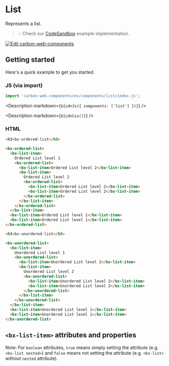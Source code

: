 
# List

Represents a list.

> 💡 Check our
> [CodeSandbox](https://codesandbox.io/s/github/carbon-design-system/carbon-web-components/tree/main/examples/codesandbox/basic/components/list)
> example implementation.

[![Edit carbon-web-components](https://codesandbox.io/static/img/play-codesandbox.svg)](https://codesandbox.io/s/github/carbon-design-system/carbon-web-components/tree/main/examples/codesandbox/basic/components/list)

## Getting started

Here's a quick example to get you started.

### JS (via import)

```javascript
import 'carbon-web-components/es/components/list/index.js';
```

<Description markdown={`${cdnJs({ components: ['list'] })}`} />

<Description markdown={`${cdnCss()}`} />

### HTML

```html
<h3>bx-ordered-list</h3>

<bx-ordered-list>
  <bx-list-item>
    Ordered List level 1
    <bx-ordered-list>
      <bx-list-item>Ordered List level 2</bx-list-item>
      <bx-list-item>
        Ordered List level 2
        <bx-ordered-list>
          <bx-list-item>Ordered List level 2</bx-list-item>
          <bx-list-item>Ordered List level 2</bx-list-item>
        </bx-ordered-list>
      </bx-list-item>
    </bx-ordered-list>
  </bx-list-item>
  <bx-list-item>Ordered List level 1</bx-list-item>
  <bx-list-item>Ordered List level 1</bx-list-item>
</bx-ordered-list>

<h3>bx-unordered-list</h3>

<bx-unordered-list>
  <bx-list-item>
    Unordered List level 1
    <bx-unordered-list>
      <bx-list-item>Unordered List level 2</bx-list-item>
      <bx-list-item>
        Unordered List level 2
        <bx-unordered-list>
          <bx-list-item>Unordered List level 2</bx-list-item>
          <bx-list-item>Unordered List level 2</bx-list-item>
        </bx-unordered-list>
      </bx-list-item>
    </bx-unordered-list>
  </bx-list-item>
  <bx-list-item>Unordered List level 1</bx-list-item>
  <bx-list-item>Unordered List level 1</bx-list-item>
</bx-unordered-list>
```

## `<bx-list-item>` attributes and properties

Note: For `boolean` attributes, `true` means simply setting the attribute (e.g. `<bx-list nested>`) and `false` means not setting the attribute (e.g. `<bx-list>` without `nested` attribute).

<Props of="bx-list-item" />
